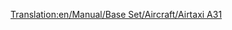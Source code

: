 [[Translation:en/Manual/Base Set/Aircraft/Airtaxi A31]]
{{en/Manual/Base Set/Aircraft/Aircraft|Cost=$77,928
|Speed=947 kph (592 MPH)
|Annual=$12,374
|Designed=1982
|Lifespan=24
|Capacity=210 passengers & 25 bags of mail
|Description=Standard jet plane, large airports preferred.
|Real-life=Airbus A310
}}
